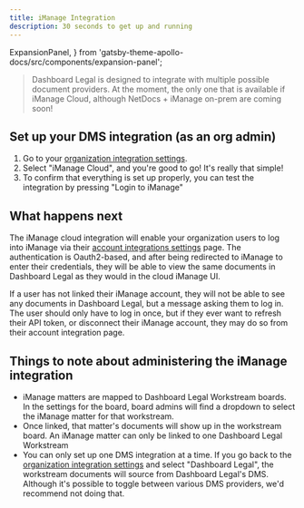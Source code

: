 ```yaml
---
title: iManage Integration
description: 30 seconds to get up and running
---
```


  ExpansionPanel,
} from 'gatsby-theme-apollo-docs/src/components/expansion-panel';

> Dashboard Legal is designed to integrate with multiple possible document providers.
> At the moment, the only one that is available if iManage Cloud, although NetDocs + iManage on-prem are coming soon!


## Set up your DMS integration (as an org admin)

1. Go to your [organization integration settings](https://app.dashboardlegal.com/x/settings/integrations/).
2. Select "iManage Cloud", and you're good to go! It's really that simple!
3. To confirm that everything is set up properly, you can test the integration by pressing "Login to iManage"


## What happens next

The iManage cloud integration will enable your organization users to log into iManage via their [account integrations settings](https://app.dashboardlegal.com/x/account/integrations/) page. The authentication is Oauth2-based, and after being redirected to iManage to enter their credentials, they will be able to view the same documents in Dashboard Legal as they would in the cloud iManage UI.

If a user has not linked their iManage account, they will not be able to see any documents in Dashboard Legal, but a message asking them to log in. The user should only have to log in once, but if they ever want to refresh their API token, or disconnect their iManage account, they may do so from their account integration page.


## Things to note about administering the iManage integration
- iManage matters are mapped to Dashboard Legal Workstream boards. In the settings for the board, board admins will find a dropdown to select the iManage matter for that workstream.
- Once linked, that matter's documents will show up in the workstream board. An iManage matter can only be linked to one Dashboard Legal Workstream
- You can only set up one DMS integration at a time. If you go back to the [organization integration settings](https://app.dashboardlegal.com/x/settings/integrations/) and select "Dashboard Legal", the workstream documents will source from Dashboard Legal's DMS. Although it's possible to toggle between various DMS providers, we'd recommend not doing that.



